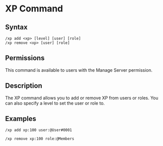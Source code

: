 # XP Command

## Syntax

```
/xp add <xp> [level] [user] [role]
/xp remove <xp> [user] [role]
```

## Permissions

This command is available to users with the Manage Server permission.

## Description

The XP command allows you to add or remove XP from users or roles. You can also specify a level to set the user or role to.

## Examples

```
/xp add xp:100 user:@User#0001

/xp remove xp:100 role:@Members
```
